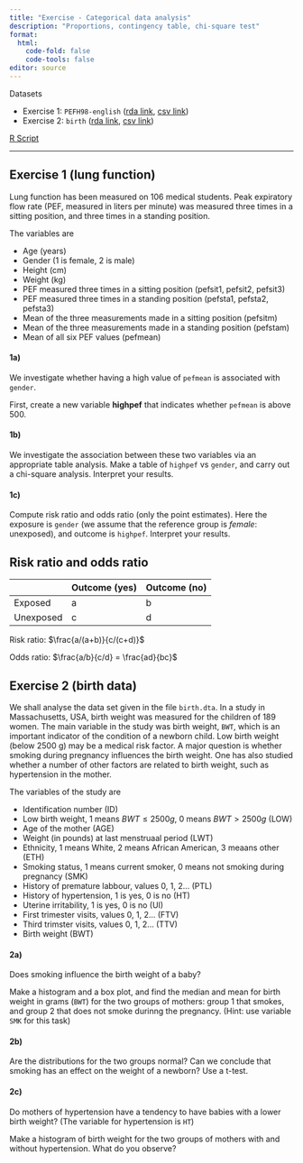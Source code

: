 ```yaml
---
title: "Exercise - Categorical data analysis"
description: "Proportions, contingency table, chi-square test"
format: 
  html:
    code-fold: false
    code-tools: false
editor: source
---
```


Datasets

* Exercise 1: `PEFH98-english` ([rda link](https://github.com/ocbe-uio/teaching_mf9130e/blob/main/lab/data/PEFH98-english.rda), [csv link](https://github.com/ocbe-uio/teaching_mf9130e/blob/main/lab/data/PEFH98-english.csv))
* Exercise 2: `birth` ([rda link](https://github.com/ocbe-uio/teaching_mf9130e/blob/main/lab/data/birth.rda), [csv link](https://github.com/ocbe-uio/teaching_mf9130e/blob/main/lab/data/birth.csv))

[R Script](https://github.com/ocbe-uio/teaching_mf9130e/blob/main/lab/code/5_categorical.R)

------------------


## Exercise 1 (lung function)

Lung function has been measured on 106 medical students. Peak expiratory flow rate (PEF, measured in liters per minute) was measured three times in a sitting position, and three times in a standing position.

The variables are 

* Age (years)
* Gender (1 is female, 2 is male)
* Height (cm)
* Weight (kg)
* PEF measured three times in a sitting position (pefsit1, pefsit2, pefsit3)
* PEF measured three times in a standing position (pefsta1, pefsta2, pefsta3)
* Mean of the three measurements made in a sitting position (pefsitm)
* Mean of the three measurements made in a standing position (pefstam)
* Mean of all six PEF values (pefmean)




#### 1a) 

We investigate whether having a high value of `pefmean` is associated with `gender`. 

First, create a new variable **highpef** that indicates whether `pefmean` is above 500.


#### 1b)

We investigate the association between these two variables via an appropriate table analysis. Make a table of `highpef` vs `gender`, and carry out a chi-square analysis. Interpret your results.



#### 1c)

Compute risk ratio and odds ratio (only the point estimates). Here the exposure is `gender` (we assume that the reference group is *female*: unexposed), and outcome is `highpef`. Interpret your results. 

::: {.callout-tip collapse="true"}
## Risk ratio and odds ratio

|          | Outcome (yes) | Outcome (no) |
|----------|---------------|--------------|
| Exposed  | a             | b            |
| Unexposed| c             | d            |

Risk ratio: $\frac{a/(a+b)}{c/(c+d)}$

Odds ratio: $\frac{a/b}{c/d} = \frac{ad}{bc}$

:::


## Exercise 2 (birth data)

We shall analyse the data set given in the file `birth.dta`. In a study in Massachusetts, USA, birth weight was measured for the children of 189 women. The main variable in the study was birth weight, `BWT`, which is an important indicator of the condition of a newborn child. Low birth weight (below 2500 g) may be a medical risk factor. A major question is whether smoking during pregnancy influences the birth weight. One has also studied whether a number of other factors are related to birth weight, such as hypertension in the mother. 

The variables of the study are

* Identification number (ID)
* Low birth weight, 1 means $BWT \leq 2500g$, 0 means $BWT > 2500g$ (LOW) 
* Age of the mother (AGE)
* Weight (in pounds) at last menstruaal period (LWT)
* Ethnicity, 1 means White, 2 means African American, 3 meaans other (ETH)
* Smoking status, 1 means current smoker, 0 means not smoking during pregnancy (SMK)
* History of premature labbour, values 0, 1, 2... (PTL)
* History of hypertension, 1 is yes, 0 is no (HT)
* Uterine irritability, 1 is yes, 0 is no (UI)
* First trimester visits, values 0, 1, 2... (FTV)
* Third trimster visits, values 0, 1, 2... (TTV)
* Birth weight (BWT)




#### 2a) 

Does smoking influence the birth weight of a baby? 

Make a histogram and a box plot, and find the median and mean for birth weight in grams (`BWT`) for the two groups of mothers: group 1 that smokes, and group 2 that does not smoke durinng the pregnancy. (Hint: use variable `SMK` for this task)


#### 2b)

Are the distributions for the two groups normal? Can we conclude that smoking has an effect on the weight of a newborn? Use a t-test.


#### 2c)

Do mothers of hypertension have a tendency to have babies with a lower birth weight? (The variable for hypertension is `HT`)

Make a histogram of birth weight for the two groups of mothers with and without hypertension. What do you observe?















